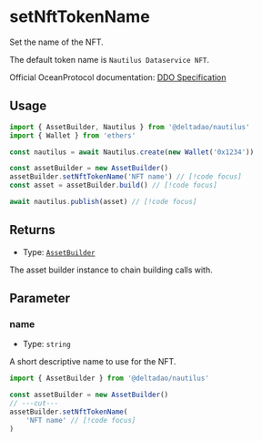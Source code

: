 # setNftTokenName

Set the name of the NFT.

The default token name is `Nautilus Dataservice NFT`.

Official OceanProtocol documentation: [DDO Specification](https://docs.oceanprotocol.com/developers/ddo-specification)

## Usage

```ts twoslash
import { AssetBuilder, Nautilus } from '@deltadao/nautilus'
import { Wallet } from 'ethers'

const nautilus = await Nautilus.create(new Wallet('0x1234'))

const assetBuilder = new AssetBuilder()
assetBuilder.setNftTokenName('NFT name') // [!code focus]
const asset = assetBuilder.build() // [!code focus]

await nautilus.publish(asset) // [!code focus]
```

## Returns

- Type: [`AssetBuilder`](/docs/api/AssetBuilder)

The asset builder instance to chain building calls with.

## Parameter

### name

- Type: `string`

A short descriptive name to use for the NFT.

```ts twoslash
import { AssetBuilder } from '@deltadao/nautilus'

const assetBuilder = new AssetBuilder()
// ---cut---
assetBuilder.setNftTokenName(
    'NFT name' // [!code focus]
)
```